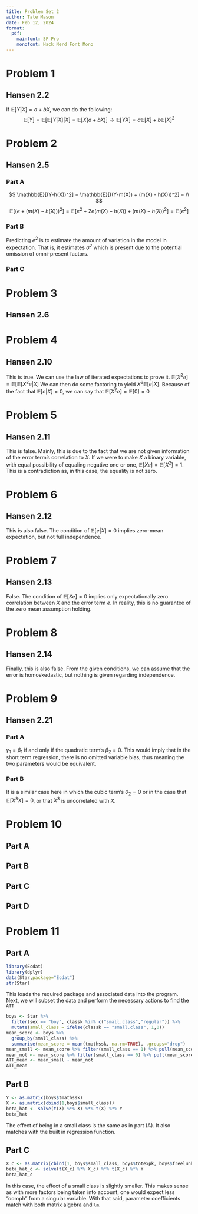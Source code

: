```yaml
---
title: Problem Set 2
author: Tate Mason
date: Feb 12, 2024
format: 
  pdf:
    mainfont: SF Pro
    monofont: Hack Nerd Font Mono
---
```


# Problem 1
  
## Hansen 2.2

If $\mathbb{E}[Y|X] = a+bX$, we can do the following:
$$
\mathbb{E}[Y] = \mathbb{E}[\mathbb{E}[Y|X]|X] = \mathbb{E}[X(a+bX)] \rightarrow \mathbb{E}[YX] = a\mathbb{E}[X] + b\mathbb{E}[X]^2
$$

# Problem 2

## Hansen 2.5

### Part A

$$
\mathbb{E}[(Y-h(X))^2] = \mathbb{E}[((Y-m(X)) + (m(X) - h(X)))^2] = \\ 
$$
$$
\mathbb{E}[(e + (m(X) - h(X)))^2] = \mathbb{E}[e^2 + 2e(m(X) - h(X)) + (m(X) - h(X))^2] = \mathbb{E}[e^2]
$$

### Part B

Predicting $e^2$ is to estimate the amount of variation in the model in expectation. That is, it estimates $\sigma^2$ which is present due to the potential omission of omni-present factors.

### Part C



# Problem 3

## Hansen 2.6

# Problem 4

## Hansen 2.10

This is true. We can use the law of iterated expectations to prove it. $\mathbb{E}[X^2e] = \mathbb{E}[\mathbb{E}[X^2e|X]$ We can then do some factoring to yield $X^2\mathbb{E}[e|X]$. Because of the fact that $\mathbb{E}[e|X] = 0$, we can say that $\mathbb{E}[X^2e] =\mathbb{E}[0] = 0$

# Problem 5

## Hansen 2.11

This is false. Mainly, this is due to the fact that we are not given information of the error term's correlation to $X$. If we were to make $X$ a binary variable, with equal possibility of equaling negative one or one, $\mathbb{E}[Xe] = \mathbb{E}[X^2] = 1$. This is a contradiction as, in this case, the equality is not zero. 

# Problem 6

## Hansen 2.12

This is also false. The condition of $\mathbb{E}[e|X] = 0$ implies zero-mean expectation, but not full independence.

# Problem 7

## Hansen 2.13

False. The condition of $\mathbb{E}[Xe] = 0$ implies only expectationally zero correlation between $X$ and the error term $e$. In reality, this is no guarantee of the zero mean assumption holding.

# Problem 8

## Hansen 2.14

Finally, this is also false. From the given conditions, we can assume that the error is homoskedastic, but nothing is given regarding independence.

# Problem 9

## Hansen 2.21

### Part A

$\gamma_1 = \beta_1$ if and only if the quadratic term's $\beta_2=0$. This would imply that in the short term regression, there is no omitted variable bias, thus meaning the two parameters would be equivalent.

### Part B

It is a similar case here in which the cubic term's $\theta_2 = 0$ or in the case that $\mathbb{E}[X^3X] = 0$, or that $X^3$ is uncorrelated with $X$.

# Problem 10

## Part A


## Part B

## Part C

## Part D

# Problem 11

## Part A

```r
library(Ecdat)
library(dplyr)
data(Star,package="Ecdat")
str(Star)
```
This loads the required package and associated data into the program. Next, we will subset the data and perform the necessary actions to find the `ATT`
```r
boys <- Star %>%
  filter(sex == "boy", classk %in% c("small.class","regular")) %>%
  mutate(small_class = ifelse(classk == "small.class", 1,0))
mean_score <- boys %>% 
  group_by(small_class) %>%
  summarise(mean_score = mean(tmathssk, na.rm=TRUE), .groups="drop")
mean_small <- mean_score %>% filter(small_class == 1) %>% pull(mean_score)
mean_not <- mean_score %>% filter(small_class == 0) %>% pull(mean_score)
ATT_mean <- mean_small - mean_not
ATT_mean
```

## Part B

```r
Y <- as.matrix(boys$tmathssk)
X <- as.matrix(cbind(1,boys$small_class))
beta_hat <- solve(t(X) %*% X) %*% t(X) %*% Y
beta_hat
```
The effect of being in a small class is the same as in part (A). It also matches with the built in regression function.

## Part C

```r
X_c <- as.matrix(cbind(1, boys$small_class, boys$totexpk, boys$freelunk))
beta_hat_c <- solve(t(X_c) %*% X_c) %*% t(X_c) %*% Y
beta_hat_c
```
In this case, the effect of a small class is slightly smaller. This makes sense as with more factors being taken into account, one would expect less "oomph" from a singular variable. With that said, parameter coefficients match with both matrix algebra and `lm`.
